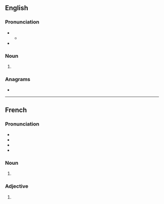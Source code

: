 {{also|vèrts}}
==English==

===Pronunciation===
* {{IPA|en|/ˈvɜː(ɹ)ts/}}
** {{audio|en|LL-Q1860 (eng)-Vealhurl-verts.wav|Audio (UK)}}
* {{rhymes|en|ɜː(ɹ)ts|s=1}}

===Noun===
{{head|en|noun form}}

# {{plural of|en|vert}}

===Anagrams===
* {{anagrams|en|a=erstv|trevs|verst}}

----

==French==

===Pronunciation===
* {{fr-IPA}}
* {{audio|fr|LL-Q150 (fra)-WikiLucas00-verts.wav|Audio}}
* {{homophones|fr|vair|vaire|ver|verre|verres|vers|vert}}
* {{rhymes|fr|ɛʁ|s=1}}

===Noun===
{{head|fr|noun form|g=m}}

# {{plural of|fr|vert}}

===Adjective===
{{head|fr|adjective form}}

# {{masculine plural of|fr|vert}}